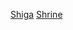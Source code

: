 {{日本行政區劃分類導航|神社}}
{{Commonscat|Shrines in Shiga prefecture}}
[[Category:日本各都道府縣神社|Shiga]]
[[Category:滋賀縣宗教場所|Shrine]]